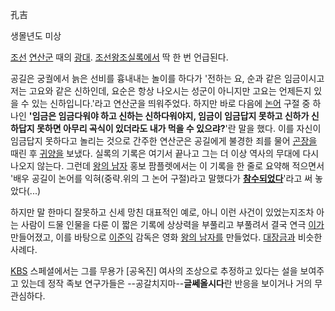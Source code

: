 孔吉

생몰년도 미상

[[조선]] [[연산군]] 때의 [[광대]]. [[조선왕조실록]]에서 딱 한 번 언급된다. 

공길은 궁궐에서 늙은 선비를 흉내내는 놀이를 하다가 '전하는 요, 순과 같은 임금이시고 저는 고요와 같은 신하인데, 요순은 항상 나오시는 성군이 아니지만 고요는 언제든지 있을 수 있는 신하입니다.'라고 연산군을 띄워주었다. 하지만 바로 다음에 [[논어]] 구절 중 하나인 ''''임금은 임금다워야 하고 신하는 신하다워야지, 임금이 임금답지 못하고 신하가 신하답지 못하면 아무리 곡식이 있더라도 내가 먹을 수 있으랴?''''란 말을 했다. 이를 자신이 임금답지 못하다고 놀리는 것으로 간주한 연산군은 공길에게 불경한 죄를 물어 [[곤장]]을 때린 후 [[귀양]]을 보냈다. 실록의 기록은 여기서 끝나고 그는 더 이상 역사의 무대에 다시 나오지 않는다. 그런데 [[왕의 남자]] 홍보 팜플렛에서는 이 기록을 한 줄로 요약해 적으면서 '배우 공길이 논어를 익혀(중략.위의 그 논어 구절)라고 말했다가 '''[[참수]]되었다''''라고 써 놓았다(...)

하지만 말 한마디 잘못하고 신세 망친 대표적인 예로, 아니 이런 사건이 있었는지조차 아는 사람이 드물 인물을 다룬 이 짧은 기록에 상상력을 부풀리고 부풀려서 결국 연극 [[이]]가 만들어졌고, 이를 바탕으로 [[이준익]] 감독은 영화 [[왕의 남자]]를 만들었다. [[대장금]]과 비슷한 사례다.

[[KBS]] 스페셜에서는 그를 무용가 [공옥진] 여사의 조상으로 추정하고 있다는 설을 보여주고 있는데 정작 족보 연구가들은 --공갈치지마--'''글쎄올시다'''란 반응을 보이거나 거의 무관심하다.

